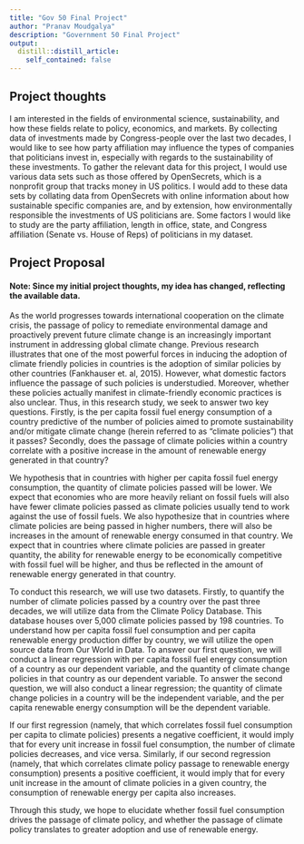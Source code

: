 ```yaml
---
title: "Gov 50 Final Project"
author: "Pranav Moudgalya"
description: "Government 50 Final Project"
output:
  distill::distill_article:
    self_contained: false
---
```




## Project thoughts

I am interested in the fields of environmental science, sustainability, and how these fields relate to policy, economics, and markets. By collecting data of investments made by Congress-people over the last two decades, I would like to see how party affiliation may influence the types of companies that politicians invest in, especially with regards to the sustainability of these investments. To gather the relevant data for this project, I would use various data sets such as those offered by OpenSecrets, which is a nonprofit group that tracks money in US politics. I would add to these data sets by collating data from OpenSecrets with online information about how sustainable specific companies are, and by extension, how environmentally responsible the investments of US politicians are. Some factors I would like to study are the party affiliation, length in office, state, and Congress affiliation (Senate vs. House of Reps) of politicians in my dataset.

## Project Proposal
#### Note: Since my initial project thoughts, my idea has changed, reflecting the available data.

As the world progresses towards international cooperation on the climate crisis, the passage of policy to remediate environmental damage and proactively prevent future climate change is an increasingly important instrument in addressing global climate change. Previous research illustrates that one of the most powerful forces in inducing the adoption of climate friendly policies in countries is the adoption of similar policies by other countries (Fankhauser et. al, 2015). However, what domestic factors influence the passage of such policies is understudied. Moreover, whether these policies actually manifest in climate-friendly economic practices is also unclear. Thus, in this research study, we seek to answer two key questions. Firstly, is the per capita fossil fuel energy consumption of a country predictive of the number of policies aimed to promote sustainability and/or mitigate climate change (herein referred to as “climate policies”) that it passes? Secondly, does the passage of climate policies within a country correlate with a positive increase in the amount of renewable energy generated in that country? 

We hypothesis that in countries with higher per capita fossil fuel energy consumption, the quantity of climate policies passed will be lower. We expect that economies who are more heavily reliant on fossil fuels will also have fewer climate policies passed as climate policies usually tend to work against the use of fossil fuels. We also hypothesize that in countries where climate policies are being passed in higher numbers, there will also be increases in the amount of renewable energy consumed in that country. We expect that in countries where climate policies are passed in greater quantity, the ability for renewable energy to be economically competitive with fossil fuel will be higher, and thus be reflected in the amount of renewable energy generated in that country. 

To conduct this research, we will use two datasets. Firstly, to quantify the number of climate policies passed by a country over the past three decades, we will utilize data from the Climate Policy Database. This database houses over 5,000 climate policies passed by 198 countries. To understand how per capita fossil fuel consumption and per capita renewable energy production differ by country, we will utilize the open source data from Our World in Data. To answer our first question, we will conduct a linear regression with per capita fossil fuel energy consumption of a country as our dependent variable, and the quantity of climate change policies in that country as our dependent variable. To answer the second question, we will also conduct a linear regression; the quantity of climate change policies in a country will be the independent variable, and the per capita renewable energy consumption will be the dependent variable. 

If our first regression (namely, that which correlates fossil fuel consumption per capita to climate policies) presents a negative coefficient, it would imply that for every unit increase in fossil fuel consumption, the number of climate policies decreases, and vice versa. Similarly, if our second regression (namely, that which correlates climate policy passage to renewable energy consumption) presents a positive coefficient, it would imply that for every unit increase in the amount of climate policies in a given country, the consumption of renewable energy per capita also increases.

Through this study, we hope to elucidate whether fossil fuel consumption drives the passage of climate policy, and whether the passage of climate policy translates to greater adoption and use of renewable energy. 

